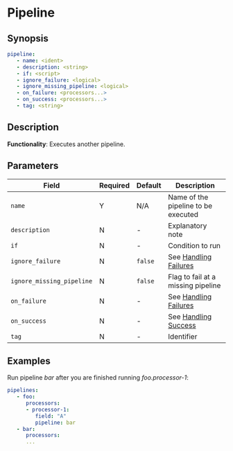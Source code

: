 # Pipeline

## Synopsis

```yaml {2}
pipeline:
   - name: <ident>
   - description: <string>
   - if: <script>
   - ignore_failure: <logical>
   - ignore_missing_pipeline: <logical>
   - on_failure: <processors...>
   - on_success: <processors...>
   - tag: <string>
```

## Description

**Functionality**: Executes another pipeline.

## Parameters

|Field|Required|Default|Description|
|---|---|---|---|
|`name`|Y|N/A|Name of the pipeline to be executed|
|`description`|N|-|Explanatory note|
|`if`|N|-|Condition to run|
|`ignore_failure`|N|`false`|See [Handling Failures](../handling-failures.mdx)|
|`ignore_missing_pipeline`|N|`false`|Flag to fail at a missing pipeline|
|`on_failure`|N|-|See [Handling Failures](../handling-failures.mdx)|
|`on_success`|N|-|See [Handling Success](../handling-success.mdx)|
|`tag`|N|-|Identifier|

## Examples

Run pipeline _bar_ after you are finished running _foo.processor-1_:

```yaml
pipelines:
   - foo:
      processors:
      - processor-1:
         field: "A"
         pipeline: bar
   - bar:
      processors:
      ...
```
